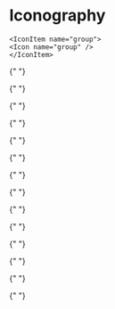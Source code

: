 

<Meta title="components/icon/gallery" />

# Iconography

<IconGallery>
  <IconItem name="mobile">
    <Icon name="settings" />
  </IconItem>
  <IconItem name="home">
    <Icon name="home" />
  </IconItem>
  <IconItem name="edit">
    <Icon name="edit" />
  </IconItem>
  <IconItem name="delete">
    <Icon name="delete" />
  </IconItem>
  <IconItem name="download">
    <Icon name="download" />
  </IconItem>
  <IconItem name="cloud_upload">
    <Icon name="cloud_upload" />
  </IconItem>
  <IconItem name="add">
    <Icon name="add" />
  </IconItem>
  <IconItem name="remove">
    <Icon name="remove" />
  </IconItem>
  <IconItem name="description">
    <Icon name="description" />
  </IconItem>
  <IconItem name="folder">
    <Icon name="folder" />
  </IconItem>
  <IconItem name="search">
    <Icon name="search" />
  </IconItem>
  <IconItem name="menu">
    <Icon name="menu" />
  </IconItem>
  <IconItem name="close">
    <Icon name="close" />
  </IconItem>
  <IconItem name="done">
    <Icon name="done" />
  </IconItem>
  <IconItem name="arrow_back">
    <Icon name="arrow_back" />
  </IconItem>
  <IconItem name="arrow_forward">
    <Icon name="arrow_forward" />
  </IconItem>
  <IconItem name="star">
    <Icon name="star" />
  </IconItem>
  <IconItem name="favorite">
    <Icon name="favorite" />
  </IconItem>
  <IconItem name="add_circle">
    <Icon name="add_circle" />
  </IconItem>
  <IconItem name="remove_circle">
    <Icon name="remove_circle" />
  </IconItem>
  <IconItem name="cancel">
    <Icon name="cancel" />
  </IconItem>
  <IconItem name="account_circle">
    <Icon name="account_circle" />
  </IconItem>
  <IconItem name="person">
    <Icon name="person" />
  </IconItem>

    <IconItem name="group">
    <Icon name="group" />
    </IconItem>

{" "}

<IconItem name="info">
  <Icon name="info" />
</IconItem>
<IconItem name="error">
  <Icon name="error" />
</IconItem>
<IconItem name="verified">
  <Icon name="verified" />
</IconItem>
<IconItem name="schedule">
  <Icon name="schedule" />
</IconItem>
<IconItem name="lock">
  <Icon name="lock" />
</IconItem>
<IconItem name="bookmark">
  <Icon name="bookmark" />
</IconItem>

{" "}

<IconItem name="calendar_today">
  <Icon name="calendar_today" />
</IconItem>

{" "}

<IconItem name="category">
  <Icon name="category" />
</IconItem>

{" "}

<IconItem name="mail">
  <Icon name="mail" />
</IconItem>

{" "}

<IconItem name="call">
  <Icon name="call" />
</IconItem>
<IconItem name="notifications">
  <Icon name="notifications" />
</IconItem>

{" "}

<IconItem name="send">
  <Icon name="send" />
</IconItem>

{" "}

<IconItem name="chat">
  <Icon name="chat" />
</IconItem>

{" "}

<IconItem name="image">
  <Icon name="image" />
</IconItem>

{" "}

<IconItem name="shopping_cart">
  <Icon name="shopping_cart" />
</IconItem>

{" "}

<IconItem name="payments">
  <Icon name="payments" />
</IconItem>

{" "}

<IconItem name="receipt_long">
  <Icon name="receipt_long" />
</IconItem>

{" "}

<IconItem name="location_on">
  <Icon name="location_on" />
</IconItem>

{" "}

<IconItem name="attachment">
  <Icon name="attachment" />
</IconItem>

{" "}

<IconItem name="speed">
  <Icon name="speed" />
</IconItem>

  <IconItem name="save">
    <Icon name="save" />
  </IconItem>
</IconGallery>
